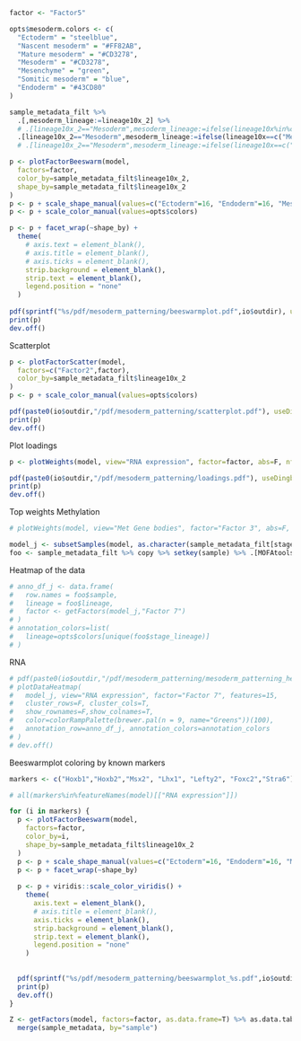 <!-- Characterisation of the somite formation factor -->


```r
factor <- "Factor5"
```

```r
opts$mesoderm.colors <- c(
  "Ectoderm" = "steelblue",
  "Nascent mesoderm" = "#FF82AB",
  "Mature mesoderm" = "#CD3278",
  "Mesoderm" = "#CD3278",
  "Mesenchyme" = "green",
  "Somitic mesoderm" = "blue",
  "Endoderm" = "#43CD80"
)
```

```r
sample_metadata_filt %>%
  .[,mesoderm_lineage:=lineage10x_2] %>%
  # .[lineage10x_2=="Mesoderm",mesoderm_lineage:=ifelse(lineage10x%in%c("Nascent_mesoderm","Intermediate_mesoderm"),"Nascent mesoderm","Mature mesoderm")] %>%
  .[lineage10x_2=="Mesoderm",mesoderm_lineage:=ifelse(lineage10x==c("Mesenchyme"),"Mesenchyme",mesoderm_lineage)]
  # .[lineage10x_2=="Mesoderm",mesoderm_lineage:=ifelse(lineage10x==c("Somitic_mesoderm"),"Somitic mesoderm",mesoderm_lineage)]
```

```r
p <- plotFactorBeeswarm(model, 
  factors=factor, 
  color_by=sample_metadata_filt$lineage10x_2,
  shape_by=sample_metadata_filt$lineage10x_2
) 
p <- p + scale_shape_manual(values=c("Ectoderm"=16, "Endoderm"=16, "Mesoderm"=16))
p <- p + scale_color_manual(values=opts$colors)

p <- p + facet_wrap(~shape_by) +
  theme(
    # axis.text = element_blank(),
    # axis.title = element_blank(),
    # axis.ticks = element_blank(),
    strip.background = element_blank(),
    strip.text = element_blank(),
    legend.position = "none"
  )
  
pdf(sprintf("%s/pdf/mesoderm_patterning/beeswarmplot.pdf",io$outdir), useDingbats = F, width=6, height=4)
print(p)
dev.off()
```

Scatterplot
```r
p <- plotFactorScatter(model, 
  factors=c("Factor2",factor), 
  color_by=sample_metadata_filt$lineage10x_2
)
p <- p + scale_color_manual(values=opts$colors)

pdf(paste0(io$outdir,"/pdf/mesoderm_patterning/scatterplot.pdf"), useDingbats = F, onefile = F, width=9, height=5)
print(p)
dev.off()
```

Plot loadings
```r
p <- plotWeights(model, view="RNA expression", factor=factor, abs=F, nfeatures = 15, scale=T)

pdf(paste0(io$outdir,"/pdf/mesoderm_patterning/loadings.pdf"), useDingbats = F, width=6, height=3)
print(p)
dev.off()
```

Top weights Methylation
```r
# plotWeights(model, view="Met Gene bodies", factor="Factor 3", abs=F, nfeatures = 10, scale=T)
```


```r
model_j <- subsetSamples(model, as.character(sample_metadata_filt[stage_lineage=="E7.5_Mesoderm",sample]))
foo <- sample_metadata_filt %>% copy %>% setkey(sample) %>% .[MOFAtools::sampleNames(model_j)]
```

Heatmap of the data
```r
# anno_df_j <- data.frame(
#   row.names = foo$sample,
#   lineage = foo$lineage,
#   factor <- getFactors(model_j,"Factor 7")
# )
# annotation_colors=list(
#   lineage=opts$colors[unique(foo$stage_lineage)]
# )
```

RNA
```r
# pdf(paste0(io$outdir,"/pdf/mesoderm_patterning/mesoderm_patterning_heatmap_rna.pdf"), useDingbats = F, onefile = F, width=7, height=4)
# plotDataHeatmap(
#   model_j, view="RNA expression", factor="Factor 7", features=15,
#   cluster_rows=F, cluster_cols=T,
#   show_rownames=F,show_colnames=T,
#   color=colorRampPalette(brewer.pal(n = 9, name="Greens"))(100),
#   annotation_row=anno_df_j, annotation_colors=annotation_colors
# )
# dev.off()
```


Beeswarmplot coloring by known markers
```r
markers <- c("Hoxb1","Hoxb2","Msx2", "Lhx1", "Lefty2", "Foxc2","Stra6")

# all(markers%in%featureNames(model)[["RNA expression"]])

for (i in markers) {
  p <- plotFactorBeeswarm(model, 
    factors=factor, 
    color_by=i,
    shape_by=sample_metadata_filt$lineage10x_2
  ) 
  p <- p + scale_shape_manual(values=c("Ectoderm"=16, "Endoderm"=16, "Mesoderm"=16))
  p <- p + facet_wrap(~shape_by)
  
  p <- p + viridis::scale_color_viridis() +
    theme(
      axis.text = element_blank(),
      # axis.title = element_blank(),
      axis.ticks = element_blank(),
      strip.background = element_blank(),
      strip.text = element_blank(),
      legend.position = "none"
    )
  
  
  pdf(sprintf("%s/pdf/mesoderm_patterning/beeswarmplot_%s.pdf",io$outdir,i), useDingbats = F, width=4, height=2.8)
  print(p)
  dev.off()
}
```

```r
Z <- getFactors(model, factors=factor, as.data.frame=T) %>% as.data.table %>%
  merge(sample_metadata, by="sample")
```

